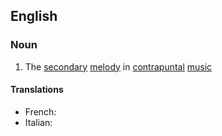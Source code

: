 ==English==

===Noun===
{{wikipedia}}
{{en-noun}}

# {{music}} The [[secondary]] [[melody]] in [[contrapuntal]] [[music]]

====Translations====
{{trans-top|countersubject}}
* French: {{t|fr|contre-sujet|m}}
* Italian: {{t-|it|controsoggetto|m}}
{{trans-mid}}
{{trans-bottom}}